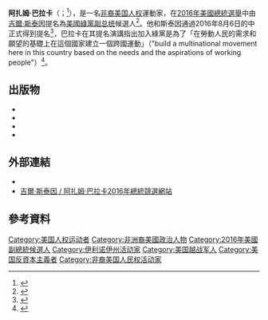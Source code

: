 {{多個問題|
{{Expand|time=2016-08-11T02:45:28+00:00}}
{{请求翻译|time=2016-08-11T02:45:28+00:00}}
}} 
{{Infobox Officeholder
|name	          = 阿扎姆·巴拉卡
|image       = Ajamu Baraka at Oct 2016 Berkeley rally for Jill Stein - 4 (cropped).jpg
|caption     = 2016年10月巴拉卡在[[吉爾·斯泰因|吉爾·斯泰因]]的造勢大會演說
|native_name      = Ajamu Baraka
|native_name_lang = en
|birth_date     = {{birth date and age|1953|10|25}}
|birth_place    = {{US}}[[伊利諾州|伊利諾州]][[芝加哥|芝加哥]]<ref name="commondreams">{{cite web |title=Amnesty International Death Penalty Opponent to Receive Abolitionist of the Year Award |url=http://www.commondreams.org/news2001/1019-01.htm |website=[[Common_Dreams|Common Dreams]] |accessdate=August 1, 2016 |date=October 19, 2001 |deadurl=yes |archiveurl=https://web.archive.org/web/20061122065840/http://www.commondreams.org/news2001/1019-01.htm |archivedate=2006-11-22}}</ref>
|death_date     = 
|death_place    = 
|alma_mater     = {{le|克拉克亞特蘭大大學|Clark Atlanta University}}
|party          = [[美國綠黨|美國綠黨]]
|profession     =
|spouse         = 
|children       = 
|residence      = 
|website        = {{url|ajamubaraka.com|官方網站}}
|allegiance  = {{flag|United States}}
|branch      = {{flag|United States Army}}
|battles     = [[越南戰爭|越南戰爭]]<ref>{{cite web |title=Who are the Green Party candidates? |url=http://www.cnn.com/2016/08/17/politics/jill-stein-ajamu-baraka-green-party/ |website=[[CNN|CNN]] |accessdate=August 24, 2016 |date=October 17, 2001 |archive-date=2019-12-02 |archive-url=https://web.archive.org/web/20191202164623/https://www.cnn.com/2016/08/17/politics/jill-stein-ajamu-baraka-green-party/ |dead-url=no }}</ref>
}}

'''阿扎姆·巴拉卡'''（{{lang-en|Ajamu Baraka}}；{{bd|1953年|10月25日|}}<ref name="Quanki">{{cite web|title=Ajamu S Baraka|url=http://quanki.com/person.php?person=06ESTHVAB98|website=Quanki|accessdate=20 September 2016|archive-date=2017-12-23|archive-url=https://web.archive.org/web/20171223220329/http://quanki.com/person.php?person=06ESTHVAB98|dead-url=no}}</ref>），是一名[[非裔美国人|非裔美国]][[人权|人权]]運動家，在[[2016年美國總統選舉|2016年美國總統選舉]]中由[[吉爾·斯泰因|吉爾·斯泰因]]提名為[[美國綠黨|美國綠黨]][[美国副总统|副总统]]候選人<ref>{{cite news|url=http://www.jill2016.com/jill_stein_selects_ajamu_baraka_as_running_mate|title=Jill Stein Selects Human Rights Activist Ajamu Baraka as Vice-Presidential Running Mate|date=August 1, 2016|accessdate=August 1, 2016|archive-date=2016-10-13|archive-url=https://web.archive.org/web/20161013114103/http://www.jill2016.com/jill_stein_selects_ajamu_baraka_as_running_mate|dead-url=no}}</ref>。他和斯泰因通過2016年8月6日的{{le|2016年綠黨全國代表大會|2016 Green National Convention|綠黨全國代表大會}}中正式得到提名<ref>{{cite web|last1=Nelson|first1=Eliot|title=The Green Party Picks Its Presidential Ticket|url=http://www.huffingtonpost.com/entry/green-party-presidential-ticket_us_57a64585e4b03ba680128f32|website=[[The_Huffington_Post|The Huffington Post]]|accessdate=August 6, 2016|date=August 6, 2016|archive-date=2017-01-07|archive-url=https://web.archive.org/web/20170107180408/http://www.huffingtonpost.com/entry/green-party-presidential-ticket_us_57a64585e4b03ba680128f32|dead-url=no}}</ref>，巴拉卡在其提名演講指出加入綠黨是為了「在勞動人民的需求和願望的基礎上在這個國家建立一個跨國運動」（"build a multinational movement here in this country based on the needs and the aspirations of working people"）<ref>{{cite web|title=A New Day & Another Way: Green VP Nominee Ajamu Baraka Urges Progressives to Reject Two-Party System|url=http://www.democracynow.org/2016/8/8/a_new_day_another_way_green|website=[[Democracy_Now|Democracy Now]]|accessdate=August 9, 2016|date=August 8, 2016|archive-date=2021-03-14|archive-url=https://web.archive.org/web/20210314180706/https://www.democracynow.org/2016/8/8/a_new_day_another_way_green|dead-url=no}}</ref>。

==出版物==
* {{cite book|author1=Firoze Manji|author2=Bill Fletcher Jr.|title=Claim No Easy Victories: The Legacy of Amílcar Cabral|date=2013|publisher=[[Codesria|Codesria]]|isbn=9782869785557|url=http://www.codesria.org/spip.php?article1851|chapter=Praxis from the Centre Back to the Margins: Amílcar Cabral's Method as a Guide for Reconstructing the Radical Black Political Subject|access-date=2016-08-11|archive-date=2021-01-27|archive-url=https://web.archive.org/web/20210127185248/http://codesria.org/spip.php?article1851|dead-url=no}}
* {{cite book|author1=Frances Goldin|author2=Debby Smith|author3=Michael Smith|title=Imagine: Living in a Socialist U.S.A.|date=2014|publisher=[[Harper_Collins|Harper Collins]]|isbn=9780062305589|url=https://books.google.com/books?id=DU71AAAAQBAJ|chapter=Socialism Is the Highest Expression of Human Rights|access-date=2016-08-11|archive-date=2019-08-27|archive-url=https://web.archive.org/web/20190827132959/https://books.google.com/books?id=DU71AAAAQBAJ|dead-url=no}}
* {{cite book|author1=Kevin Alexander Gray|author2=Jeffrey St. Clair|author3=JoAnn Wypijewski|title=Killing Trayvons : an anthology of American violence|date=2014|publisher=[[CounterPunch#Books|CounterPunch Books]]|isbn=9780692213995|url=https://searchworks.stanford.edu/view/11061271|chapter=For a national alliance for racial justice and human rights|access-date=2016-08-11|archive-date=2021-01-17|archive-url=https://web.archive.org/web/20210117080734/https://searchworks.stanford.edu/view/11061271|dead-url=no}}
* {{cite book|last1=Barrett|first1=Kevin|title=ANOTHER French False Flag?: Bloody Tracks from Paris to San Bernardino|date=January 6, 2016|publisher=Sifting and Winnowing Books|isbn=9780996143011|chapter=The Paris Attacks and the White Lives Matter Movement}}

==外部連結==
{{commons category}}
*{{official website|ajamubaraka.com}}
*[http://www.jill2016.com/ 吉爾·斯泰因 / 阿扎姆·巴拉卡2016年總統競選網站] {{Wayback|url=http://www.jill2016.com/ |date=20201028232058 }}

==參考資料==
{{reflist}}

{{s-start}}
{{s-ppo}}
{{s-bef|before={{le|切瑞·洪卡拉|Cheri Honkala}}}}
{{s-ttl|title=[[美國綠黨|美國綠黨]]副總統候選人|years=[[2016年美國總統選舉|2016年]]}}
{{s-inc|recent}}
{{s-end}}

{{Authority control}}
{{DEFAULTSORT:Baraka, Ajamu}}

[[Category:美国人权运动者|Category:美国人权运动者]]
[[Category:非洲裔美國政治人物|Category:非洲裔美國政治人物]]
[[Category:2016年美國副總統候選人|Category:2016年美國副總統候選人]]
[[Category:伊利诺伊州活动家|Category:伊利诺伊州活动家]]
[[Category:美国越战军人|Category:美国越战军人]]
[[Category:美国反資本主義者|Category:美国反資本主義者]]
[[Category:非裔美国人民权活动家|Category:非裔美国人民权活动家]]